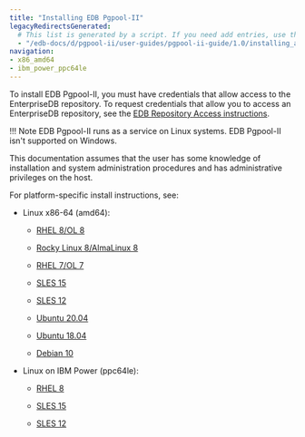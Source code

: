 ```yaml
---
title: "Installing EDB Pgpool-II"
legacyRedirectsGenerated:
  # This list is generated by a script. If you need add entries, use the `legacyRedirects` key.
  - "/edb-docs/d/pgpool-ii/user-guides/pgpool-ii-guide/1.0/installing_and_configuring_the_pgpool-II.html"
navigation:
- x86_amd64
- ibm_power_ppc64le
---
```


To install EDB Pgpool-II, you must have credentials that allow access to the EnterpriseDB repository. To request credentials that allow you to access an EnterpriseDB repository, see the [EDB Repository Access instructions](https://www.enterprisedb.com/repository-access-request).

!!! Note
    EDB Pgpool-II runs as a service on Linux systems. EDB Pgpool-II isn't supported on Windows.

This documentation assumes that the user has some knowledge of installation and system administration procedures and has administrative privileges on the host.

For platform-specific install instructions, see:

- Linux x86-64 (amd64):
  - [RHEL 8/OL 8](x86_amd64/pgpool_rhel8_x86)

  - [Rocky Linux 8/AlmaLinux 8](x86_amd64/pgpool_other_linux8_x86)
  - [RHEL 7/OL 7](x86_amd64/pgpool_rhel7_x86)
  - [SLES 15](x86_amd64/pgpool_sles15_x86)
  - [SLES 12](x86_amd64/pgpool_sles12_x86)
  - [Ubuntu 20.04](x86_amd64/pgpool_ubuntu20_x86)
  - [Ubuntu 18.04](x86_amd64/pgpool_ubuntu18_x86)
  - [Debian 10](x86_amd64/pgpool_deb10_x86)

- Linux on IBM Power (ppc64le):
  - [RHEL 8](ibm_power_ppc64le/pgpool_rhel8_ppcle)

  - [SLES 15](ibm_power_ppc64le/pgpool_sles15_ppcle)
  - [SLES 12](ibm_power_ppc64le/pgpool_sles12_ppcle)




